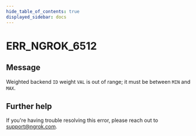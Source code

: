 ```yaml
---
hide_table_of_contents: true
displayed_sidebar: docs
---
```



# ERR_NGROK_6512

## Message

Weighted backend `ID` weight `VAL` is out of range; it must be between `MIN` and `MAX`.

<ErrorDetails error="err_ngrok_6512" />

## Further help

If you're having trouble resolving this error, please reach out to [support@ngrok.com](mailto:support@ngrok.com?subject=Help%20with%20ERR_NGROK_6512).
